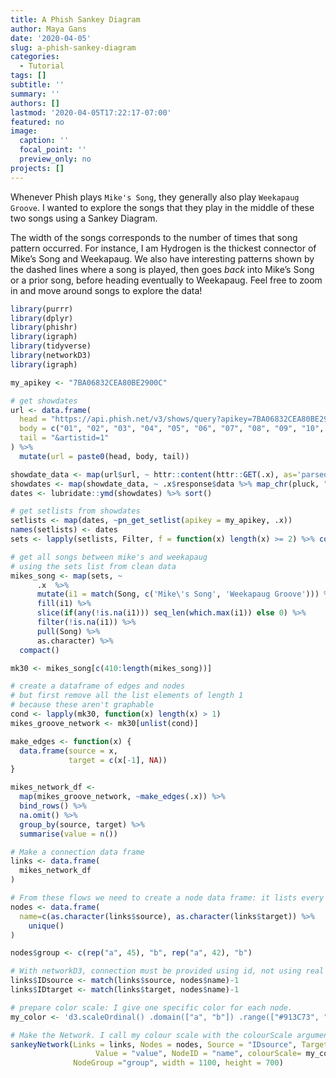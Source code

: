 ```yaml
---
title: A Phish Sankey Diagram
author: Maya Gans
date: '2020-04-05'
slug: a-phish-sankey-diagram
categories:
  - Tutorial
tags: []
subtitle: ''
summary: ''
authors: []
lastmod: '2020-04-05T17:22:17-07:00'
featured: no
image:
  caption: ''
  focal_point: ''
  preview_only: no
projects: []
---
```


<style>
.article-container {
    max-width: 100%;
    padding: 0 3px;
    margin: 0 auto;
}
</style>

Whenever Phish plays `Mike's Song`, they generally also play `Weekapaug Groove`. I wanted to explore the songs that they play in the middle of these two songs using a Sankey Diagram. 

The width of the songs corresponds to the number of times that song pattern occurred. For instance, I am Hydrogen is the thickest connector of Mike's Song and Weekapaug. We also have interesting patterns shown by the dashed lines where a song is played, then goes *back* into Mike's Song or a prior song, before heading eventually to Weekapaug. Feel free to zoom in and move around songs to explore the data!

```r
library(purrr)
library(dplyr)
library(phishr)
library(igraph)
library(tidyverse)
library(networkD3)
library(igraph)

my_apikey <- "7BA06832CEA80BE2900C"

# get showdates
url <- data.frame(
  head = "https://api.phish.net/v3/shows/query?apikey=7BA06832CEA80BE2900C&month=",
  body = c("01", "02", "03", "04", "05", "06", "07", "08", "09", "10", "11", "12"),
  tail = "&artistid=1"
) %>%
  mutate(url = paste0(head, body, tail))

showdate_data <- map(url$url, ~ httr::content(httr::GET(.x), as='parsed'))
showdates <- map(showdate_data, ~ .x$response$data %>% map_chr(pluck, "showdate")) %>% unlist
dates <- lubridate::ymd(showdates) %>% sort()

# get setlists from showdates
setlists <- map(dates, ~pn_get_setlist(apikey = my_apikey, .x)) 
names(setlists) <- dates 
sets <- lapply(setlists, Filter, f = function(x) length(x) >= 2) %>% compact()

# get all songs between mike's and weekapaug
# using the sets list from clean data
mikes_song <- map(sets, ~ 
      .x  %>% 
      mutate(i1 = match(Song, c('Mike\'s Song', 'Weekapaug Groove'))) %>%
      fill(i1) %>%
      slice(if(any(!is.na(i1))) seq_len(which.max(i1)) else 0) %>%
      filter(!is.na(i1)) %>%
      pull(Song) %>% 
      as.character) %>%
  compact()

mk30 <- mikes_song[c(410:length(mikes_song))]

# create a dataframe of edges and nodes
# but first remove all the list elements of length 1
# because these aren't graphable
cond <- lapply(mk30, function(x) length(x) > 1)
mikes_groove_network <- mk30[unlist(cond)]

make_edges <- function(x) {
  data.frame(source = x,
             target = c(x[-1], NA))
}

mikes_network_df <- 
  map(mikes_groove_network, ~make_edges(.x)) %>%
  bind_rows() %>%
  na.omit() %>%
  group_by(source, target) %>%
  summarise(value = n())

# Make a connection data frame
links <- data.frame(
  mikes_network_df
)

# From these flows we need to create a node data frame: it lists every entities involved in the flow
nodes <- data.frame(
  name=c(as.character(links$source), as.character(links$target)) %>% 
    unique()
)

nodes$group <- c(rep("a", 45), "b", rep("a", 42), "b")

# With networkD3, connection must be provided using id, not using real name like in the links dataframe.. So we need to reformat it.
links$IDsource <- match(links$source, nodes$name)-1 
links$IDtarget <- match(links$target, nodes$name)-1

# prepare color scale: I give one specific color for each node.
my_color <- 'd3.scaleOrdinal() .domain(["a", "b"]) .range(["#913C73", "#B1D152"])'

# Make the Network. I call my colour scale with the colourScale argument
sankeyNetwork(Links = links, Nodes = nodes, Source = "IDsource", Target = "IDtarget", 
                   Value = "value", NodeID = "name", colourScale= my_color, 
              NodeGroup ="group", width = 1100, height = 700)
```
